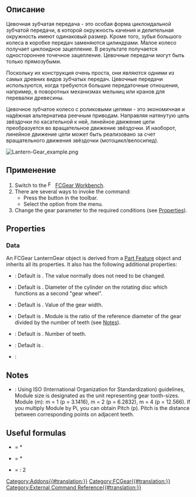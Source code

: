 <languages/>

{{Docnav/ru
|[[FCGear_TimingGear/ru|Распределительная Шестерня]] 
|[[FCGear_HypoCycloidGear/ru|ГипоЦиклоидная Шестерня]]
|[[FCGear_Workbench/ru|Шестерня]]
|IconL=FCGear_TimingGear.svg
|IconR=FCGear_HypoCycloidGear.svg
|IconC=FCGear_workbench_icon.svg
}}

{{GuiCommand/ru
|Name=FCGear LanternGear
|Name/ru=Шестерня Цевочная Шестерня - Звёздочка
|MenuLocation=Шестерня → Цевочная Шестерня - Звёздочка
|Workbenches=[[FCGear_Workbench/ru|Шестерня]]
|Shortcut=Нет
|Version=v0.16
|SeeAlso=
}}

<span id="Description"></span>
== Описание ==

Цевочная зубчатая передача - это особая форма циклоидальной зубчатой передачи, в которой окружность качения и делительная окружность имеют одинаковый размер. Кроме того, зубья большого колеса в коробке передач заменяются цилиндрами. Малое колесо получает циклоидное зацепление. В результате получается одностороннее точечное зацепление. Цевочные передачи могут быть только прямозубыми.

Поскольку их конструкция очень проста, они являются одними из самых древних видов зубчатых передач. Цевочные передачи используются, когда требуются большие передаточные отношения, например, в поворотных механизмах мельниц или кранов для перевалки древесины.

Цевочное зубчатое колесо с роликовыми цепями - это экономичная и надёжная альтернатива реечным приводам. Направляя натянутую цепь звёздочки по касательной к ней, линейное движение цепи преобразуется во вращательное движение звёздочки. И наоборот, линейное движение цепи может быть реализовано за счет вращательного движения звёздочки (мотоцикл/велосипед).

[[File:Lantern-Gear_example.png]]
{{Caption|Выше: Цевочная Шестерня - Звёздочка}}

<span id="Usage"></span>
== Применение ==

# Switch to the [[Image:FCGear_workbench_icon.svg|16px]] [[FCGear_Workbench|FCGear Workbench]].
# There are several ways to invoke the command:
#* Press the {{Button|[[File:FCGear_LanternGear.svg|16px]] [[FCGear_LanternGear|Lantern Gear]]}} button in the toolbar.
#* Select the {{MenuCommand|Gear → [[File:FCGear_LanternGear.svg|16px]] Lantern Gear}} option from the menu.
# Change the gear parameter to the required conditions (see [[#Properties|Properties]]).

==Properties==

===Data===

An FCGear LanternGear object is derived from a [[Part_Feature|Part Feature]] object and inherits all its properties. It also has the following additional properties:

{{Properties_Title|accuracy}}

* {{PropertyData|num_profiles|Integer}}: Default is {{Value|10}}. The value normally does not need to be changed.

{{Properties_Title|base}}

* {{PropertyData|bolt_radius|Length}}: Default is {{Value|1 mm}}. Diameter of the cylinder on the rotating disc which functions as a second "gear wheel".
* {{PropertyData|height|Length}}: Default is {{Value|5 mm}}. Value of the gear width.
* {{PropertyData|module|Length}}: Default is {{Value|1 mm}}. Module is the ratio of the reference diameter of the gear divided by the number of teeth (see [[#Notes|Notes]]).

{{Properties_Title|gear_parameter}}

* {{PropertyData|teeth|Integer}}: Default is {{Value|15}}. Number of teeth.

{{Properties_Title|tolerance}}

* {{PropertyData|head|Float}}: Default is {{Value|0}}.

{{Properties_Title|version}}

* {{PropertyData|version|String}}:

==Notes==

* {{Emphasis|module}}: Using ISO (International Organization for Standardization) guidelines, Module size is designated as the unit representing gear tooth-sizes. Module (m): m = 1 (p = 3.1416), m = 2 (p = 6.2832), m = 4 (p = 12.566). If you multiply Module by Pi, you can obtain Pitch (p). Pitch is the distance between corresponding points on adjacent teeth.

==Useful formulas==

* {{Emphasis|addendum diameter}} = {{Emphasis|module}} * {{Emphasis|(teeth +2)}}
* {{Emphasis|pitch diameter}} = {{Emphasis|module}} * {{Emphasis|teeth}}
* {{Emphasis|axle base}} = {{Emphasis|pitch diameter (lantern gear 1 + 2)}} : 2


{{Docnav
|[[FCGear_TimingGear|TimingGear]] 
|[[FCGear_HypoCycloidGear|HypoCycloidGear]]
|[[FCGear_Workbench|FCGear]]
|IconL=FCGear_TimingGear.svg
|IconR=FCGear_HypoCycloidGear.svg
|IconC=FCGear_workbench_icon.svg
}}

[[Category:Addons{{#translation:}}]]
[[Category:FCGear{{#translation:}}]]
[[Category:External Command Reference{{#translation:}}]]